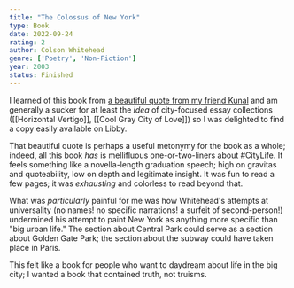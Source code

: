 ```yaml
---
title: "The Colossus of New York"
type: Book
date: 2022-09-24
rating: 2
author: Colson Whitehead
genre: ['Poetry', 'Non-Fiction']
year: 2003
status: Finished
---
```


I learned of this book from [a beautiful quote from my friend Kunal](https://twitter.com/KunalTandon/status/1568957262433058820) and am generally a sucker for at least the _idea_ of city-focused essay collections ([[Horizontal Vertigo]], [[Cool Gray City of Love]]) so I was delighted to find a copy easily available on Libby.

That beautiful quote is perhaps a useful metonymy for the book as a whole; indeed, all this book _has_ is mellifluous one-or-two-liners about #CityLife. It feels something like a novella-length graduation speech; high on gravitas and quoteability, low on depth and legitimate insight. It was fun to read a few pages; it was _exhausting_ and colorless to read beyond that.

What was _particularly_ painful for me was how Whitehead's attempts at universality (no names! no specific narrations! a surfeit of second-person!) undermined his attempt to paint New York as anything more specific than "big urban life." The section about Central Park could serve as a section about Golden Gate Park; the section about the subway could have taken place in Paris.

This felt like a book for people who want to daydream about life in the big city; I wanted a book that contained truth, not truisms.
